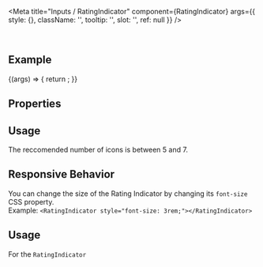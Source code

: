 
<Meta
  title="Inputs / RatingIndicator"
  component={RatingIndicator}
  args={{
    style: {},
    className: '',
    tooltip: '',
    slot: '',
    ref: null
  }}
/>

<DocsHeader />

<br />

## Example

<Canvas>
  <Story name="Default">
    {(args) => {
      return <RatingIndicator {...args} />;
    }}
  </Story>
</Canvas>

## Properties

<ArgsTable story="." />

## Usage

The reccomended number of icons is between 5 and 7.

## Responsive Behavior

You can change the size of the Rating Indicator by changing its `font-size` CSS property.  
Example: `<RatingIndicator style="font-size: 3rem;"></RatingIndicator>`

## Usage

For the `RatingIndicator`
